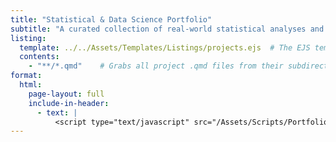 ```yaml
---
title: "Statistical & Data Science Portfolio"
subtitle: "A curated collection of real-world statistical analyses and data-driven insights."
listing:
  template: ../../Assets/Templates/Listings/projects.ejs  # The EJS template file
  contents: 
    - "**/*.qmd"    # Grabs all project .qmd files from their subdirectory folders
format:
  html:
    page-layout: full
    include-in-header: 
      - text: |
          <script type="text/javascript" src="/Assets/Scripts/Portfolio/new-banner.js"></script>
---
```


